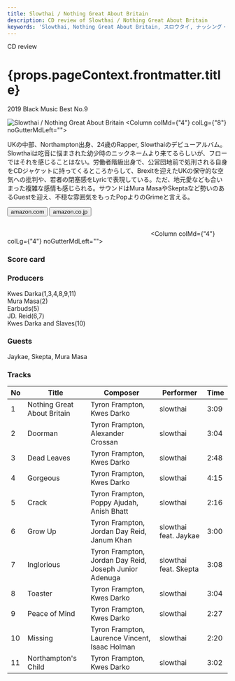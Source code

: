 ```yaml
---
title: Slowthai / Nothing Great About Britain
description: CD review of Slowthai / Nothing Great About Britain
keywords: 'Slowthai, Nothing Great About Britain, スロウタイ, ナッシング・グレート・アバウト・ブリテン'
---
```




<p className="largeP">CD review</p>
<h1 className="h1--no--margin">{props.pageContext.frontmatter.title}</h1>
<p className="largeP"><Link to="/best50/2019/">2019 Black Music Best No.9</Link></p>

<Row  className="image-card-group">
	<Column colMd={"3"} colLg={"4"} noGutterMdLeft="">
       <ImageCard>

![Slowthai / Nothing Great About Britain](../../images/cd/slowthai1L.jpg) 
</ImageCard>
	</Column>
	<Column colMd={"4"} colLg={"8"} noGutterMdLeft="">
	<p>
	UKの中部、Northampton出身、24歳のRapper, Slowthaiのデビューアルバム。Slowthaiは吃音に悩まされた幼少時のニックネームより来てるらしいが、フローではそれを感じることはない。労働者階級出身で、公営団地前で処刑される自身をCDジャケットに持ってくるところからして、Brexitを迎えたUKの保守的な空気への批判や、若者の閉塞感をLyricで表現している。ただ、地元愛なども合いまった複雑な感情も感じられる。サウンドはMura MasaやSkeptaなど勢いのあるGuestを迎え、不穏な雰囲気をもったPopよりのGrimeと言える。
	</p>
	<div>
	  <Button className="button-right-mergin"  href="https://amzn.to/2Xir6r2" kind="primary" size="small" renderIcon={ArrowUpRight24}>
      amazon.com
    </Button>
    <Button className="button-right-mergin"  href="https://amzn.to/3hhKWL1" kind="secondary" size="small" renderIcon={ArrowUpRight24}>
      amazon.co.jp
    </Button>
	</div>
	<a style="display:inline-block;overflow:hidden;background:url(https://linkmaker.itunes.apple.com/ja-jp/lockup.svg?releaseDate=2020-03-13&kind=album&bubble=apple_music&style=mono-black) no-repeat;width:180px;height:45px;" href="https://geo.music.apple.com/jp/album/the-mirror/1492347023?mt=1&app=music&ls=1&at=11lcug"></a>
	<a style="display:inline-block;overflow:hidden;background:url(https://linkmaker.itunes.apple.com/ja-jp/badge-lrg.svg?releaseDate=2020-03-13T00:00:00Z&kind=album&bubble=itunes_music) no-repeat;width:140px;height:45px;" href="https://geo.music.apple.com/jp/album/the-mirror/1492347023?app=itunes&at=11lcug"></a>
	</Column>
</Row>
<Row >
	<Column colMd={"4"} colLg={"4"} noGutterMdLeft="">
<div>
    <h3>Score card</h3>
	<SliderJS1 value="1" />
    <SliderJS2 value="1" />
	<SliderJS3 value="2" />
    <SliderJS4 value="8" />
</div>
</Column>
<Column colMd={"8"} colLg={"8"} noGutterMdLeft="">
<div>
<h3>Producers</h3>
<p>Kwes Darka(1,3,4,8,9,11)<br/>
Mura Masa(2)<br/>
Earbuds(5)<br/>
JD. Reid(6,7)<br/>
Kwes Darka and Slaves(10)
</p>
<h3>Guests</h3>
<p>Jaykae, Skepta, Mura Masa
</p>
</div>
</Column>
</Row>

<h3>Tracks</h3>

|No | Title                    	  | Composer      		                                   | Performer	           | Time |
|-	| --------------------------- |	------------------------------------------------------ | --------------------- | ---- |
|1	| Nothing Great About Britain |	Tyron Frampton, Kwes Darko	                           | slowthai	           | 3:09 |
|2	| Doorman                     |	Tyron Frampton, Alexander Crossan	                   | slowthai	           | 3:04 |
|3	| Dead Leaves	              |	Tyron Frampton, Kwes Darko	                           | slowthai	           | 2:48 |
|4	| Gorgeous	                  |	Tyron Frampton, Kwes Darko	                           | slowthai	           | 4:15 |
|5	| Crack	                      |	Tyron Frampton, Poppy Ajudah, Anish Bhatt	           | slowthai              | 2:16 |
|6	| Grow Up	                  |	Tyron Frampton, Jordan Day Reid, Janum Khan	           | slowthai feat. Jaykae | 3:00 |
|7	| Inglorious	              |	Tyron Frampton, Jordan Day Reid, Joseph Junior Adenuga | slowthai feat. Skepta | 3:08 |
|8	| Toaster	                  |	Tyron Frampton, Kwes Darko	                           | slowthai	           | 3:04 |
|9	| Peace of Mind	              |	Tyron Frampton, Kwes Darko	                           | slowthai	           | 2:27 |
|10	| Missing	                  |	Tyron Frampton, Laurence Vincent, Isaac Holman	       | slowthai	           | 2:20 |
|11	| Northampton's Child	      | Tyron Frampton, Kwes Darko	                           | slowthai	           | 3:02 |
